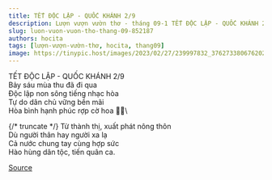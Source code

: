 ```yaml
---
title: TẾT ĐỘC LẬP - QUỐC KHÁNH 2/9
description: Lượn vượn vườn thơ - tháng 09-1 TẾT ĐỘC LẬP - QUỐC KHÁNH 2/9 Bảy sáu mùa thu đã đi qua
slug: luon-vuon-vuon-tho-thang-09-852187
authors: hocita
tags: [lượn-vượn-vườn-thơ, hocita, thang09]
image: https://tinypic.host/images/2023/02/27/239997832_376273380676202_8575786283217091010_n.th.jpg
---
```


TẾT ĐỘC LẬP - QUỐC KHÁNH 2/9\
Bảy sáu mùa thu đã đi qua\
Độc lập non sông tiếng nhạc hòa\
Tự do dân chủ vững bền mãi\
Hòa bình hạnh phúc rợp cờ hoa 🍂🍂\

{/* truncate */}
Từ thành thị, xuất phát nông thôn\
Dù người thân hay người xa lạ\
Cả nước chung tay cùng hợp sức\
Hào hùng dân tộc, tiến quân ca.

[Source](https://www.facebook.com/ape.poem/posts/pfbid02ev3dYBfTSGXFjxJn7jUtyUg5aiaLwjxeZMWBwqgdz8Nw9NW8AwUBPeaYyvgnnMKul)
